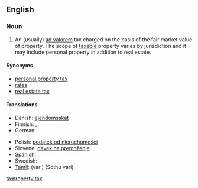 {{wikipedia}}
==English==

===Noun===
{{en-noun|sg=[[property]] [[tax]]|property taxes}}

# An (usually) [[ad valorem]] tax charged on the basis of the fair market value of property. The scope of [[taxable]] property varies by jurisdiction and it may include personal property in addition to real estate.

====Synonyms====
*[[personal property tax]]
*[[rates]] {{UK}}
*[[real estate tax]]

====Translations====
{{trans-top|tax based on the value of property}}
* Danish: [[ejendomsskat]] {{c}}
* Finnish: {{t-|fi|kiinteistövero}}, {{t-|fi|varallisuusvero}}
* German: {{t|de|Grundsteuer|f}}
{{trans-mid}}
* Polish: [[podatek od nieruchomości]]
* Slovene: [[davek na premoženje]] {{m}}
* Spanish: {{t-|es|impuesto real|m}}, {{t-|es|impuesto sobre bienes|m}}
* Swedish: {{t|sv|fastighetsskatt|c}}
* [[Tamil]]: {{t|ta|வரி|xs=Tamil}} (vari) (Sothu vari)
{{trans-bottom}}

[[ta:property tax]]